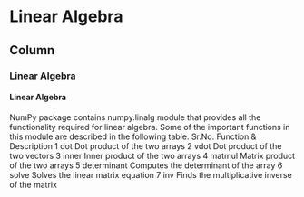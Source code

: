 Linear Algebra {data-navmenu="Linear Algebra"}
==================================

Column {.tabset}
-----------------------------

### Linear Algebra

#### Linear Algebra



NumPy package contains numpy.linalg module that provides all the functionality required for linear algebra. Some of the important functions in this module are described in the following table.
Sr.No.
Function & Description
1
dot 
Dot product of the two arrays
2
vdot 
Dot product of the two vectors
3
inner 
Inner product of the two arrays
4
matmul 
Matrix product of the two arrays
5
determinant 
Computes the determinant of the array
6
solve 
Solves the linear matrix equation
7
inv 
Finds the multiplicative inverse of the matrix

